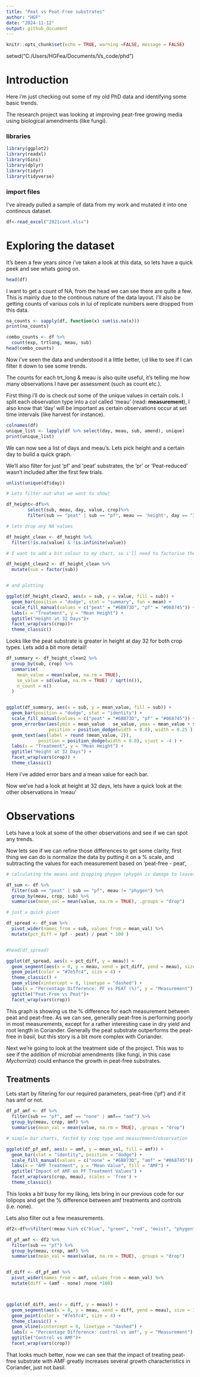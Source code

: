 ```yaml
---
title: "Peat vs Peat-Free substrates"
author: "HGF"
date: "2024-11-12"
output: github_document
---
```




```r
knitr::opts_chunk$set(echo = TRUE, warning =FALSE, message = FALSE)
```

setwd("C:/Users/HGFea/Documents/Vs_code/phd")

# Introduction

Here i'm just checking out some of my old PhD data and identifying some basic trends.

The research project was looking at improving peat-free growing media using biological amendments (like fungi).




### libraries 

```r
library(ggplot2)
library(readxl)
library(Gini)
library(dplyr)
library(tidyr)
library(tidyverse)
```

### import files

I've already pulled a sample of data from my work and mutated it into one continous dataset.

```r
df<-read_excel("2021cont.xlsx")

```

# Exploring the dataset

It's been a few years since i've taken a look at this data, so lets have a quick peek and see whats going on.

```r
head(df)
```


I want to get a count of NA, from the head we can see there are quite a few. This is mainly due to the continous nature of the data layout. I'll also be getting counts of various cols in lui of replicate numbers
were dropped from this data.

```r
na_counts <- sapply(df, function(x) sum(is.na(x)))
print(na_counts)

combo_counts <- df %>%
  count(exp, trtlong, meau, sub)
head(combo_counts)
```


Now i've seen the data and understood it a little better, i;d like to see if I can filter it down to see some trends.

The counts for each trt_long & meau is also quite useful, it's telling me how many observations I have per assessment (such as count etc.).

First thing i'll do is check out some of the unique values in certain cols. I split each observation type into a col called 'meau' (read: **measurement**), I also know that 'day' will be important
as certain observations occur at set time intervals (like harvest for instance).


```r
colnames(df)
unique_list <- lapply(df %>% select(day, meau, sub, amend), unique)
print(unique_list)
```

We can now see a list of days and meau's. Lets pick height and a certain day to build a quick graph.

We'll also filter for just 'pf' and 'peat' substrates, the 'pr' or 'Peat-reduced' wasn't included after the first few trials.

```r
unlist(unique(df$day))

# Lets filter out what we want to show!

df_height<-df%>%
        select(sub, meau, day, value, crop)%>%
        filter(sub == "peat" | sub == "pf", meau == 'height', day == "32")

# lets drop any NA values

df_height_clean <- df_height %>%
  filter(!is.na(value) & !is.infinite(value))

# I want to add a bit colour to my chart, so i'll need to factorise the 'sub' category first

df_height_clean2 <- df_height_clean %>%
  mutate(sub = factor(sub))


# and plotting

ggplot(df_height_clean2, aes(x = sub, y = value, fill = sub)) +
  geom_bar(position = "dodge", stat = "summary", fun = mean) +
  scale_fill_manual(values = c("peat" = "#6B873D", "pf" = "#068745")) +
  labs(x = "Treatment", y = "Mean Height") +
  ggtitle("Height at 32 Days")+
  facet_wrap(vars(crop))+
  theme_classic()

```

Looks like the peat substrate is greater in height at day 32 for both crop types. Lets add a bit more detail!

```r

df_summary <- df_height_clean2 %>%
  group_by(sub, crop) %>%
  summarise(
    mean_value = mean(value, na.rm = TRUE),
    se_value = sd(value, na.rm = TRUE) / sqrt(n()),  
    n_count = n()  
  )


ggplot(df_summary, aes(x = sub, y = mean_value, fill = sub)) +
  geom_bar(position = "dodge", stat = "identity") +  
  scale_fill_manual(values = c("peat" = "#6B873D", "pf" = "#068745")) +
  geom_errorbar(aes(ymin = mean_value - se_value, ymax = mean_value + se_value), 
                position = position_dodge(width = 0.8), width = 0.25 ) + 
  geom_text(aes(label = round (mean_value, 2)), 
            position = position_dodge(width = 0.8), vjust = -4 ) +  
  labs(x = "Treatment", y = "Mean Height") +
  ggtitle("Height at 32 Days") +
  facet_wrap(vars(crop)) +
  theme_classic()


```

Here i've added error bars and a mean value for each bar. 

Now we've had a look at height at 32 days, lets have a quick look at the other observations in 'meau'

# Observations

Lets have a look at some of the other observations and see if we can spot any trends.


Now lets see if we can refine those differences to get some clarity, first thing we can do is normalize the data by putting it on a % scale, and subtracting the values for each measurement based on 'peat-free - peat',


```r

# calculating the means and dropping phygen (phygen is damage to leaves usual from p&d, very little recorded so is being dropped)

df_sum <- df %>%
  filter(sub == "peat" | sub == "pf", meau != "phygen") %>%
  group_by(meau, crop, sub) %>%
  summarise(mean_val = mean(value, na.rm = TRUE), .groups = "drop")

# just a quick pivot

df_spread <- df_sum %>%
  pivot_wider(names_from = sub, values_from = mean_val) %>%
  mutate(pct_diff = (pf - peat) / peat * 100 )


#head(df_spread)

ggplot(df_spread, aes(x = pct_diff, y = meau)) +
  geom_segment(aes(x = 0, y = meau, xend = pct_diff, yend = meau), size = 1) + 
  geom_point(color = "#7e5fc4", size = 4) +
  theme_classic() +
  geom_vline(xintercept = 0, linetype = "dashed") +  
  labs(x = "Percentage Difference: PF vs PEAT (%)", y = "Measurement") + 
  ggtitle("Peat-Free vs Peat")+
  facet_wrap(vars(crop))  


```

This graph is showing us the % difference for each measurement between peat and peat-free. As we can see, generally peat-free is performing poorly in most 
measurements, except for a rather interesting case in dry yield and root length in Coriander. Generally the peat substrate outperforms the peat-free in basil, but this story is a bit more complex with Coriander.

Next we're going to look at the treatment side of the project. This was to see if the addition of microbial amendments (like fungi, in this case *Mychorriza*) could enhance the growth in peat-free substrates.


## Treatments

Lets start by filtering for our required parameters, peat-free ('pf') and if it has amf or not.


```r


df_pf_amf <- df %>%
  filter(sub == "pf", amf == "none" | amf== "amf") %>%
  group_by(meau, crop, amf) %>%
  summarise(mean_val = mean(value, na.rm = TRUE), .groups = "drop")

# simple bar charts, facted by crop type and measurement/observation

ggplot(df_pf_amf, aes(x = amf, y = mean_val, fill = amf)) +
  geom_bar(stat = "identity", position = "dodge") +  
  scale_fill_manual(values = c("none" = "#6B873D", "amf" = "#068745")) +  
  labs(x = "AMF Treatment", y = "Mean Value", fill = "AMF") +
  ggtitle("Impact of AMF on PF Treatment Values") +
  facet_wrap(vars(crop, meau), scales = 'free') + 
  theme_classic()

```

 This looks a bit busy for my liking, lets bring in our previous code for our lolipops and get the % difference between amf treatments and controls (i.e. none).

Lets also filter out a few measurements.

```r
df2<-df%>%filter(!meau %in% c("blue", "green", "red", "moist", "phygen", "potweight", "root", "rootlength", "stemcount"))

df_pf_amf <- df2 %>%
  filter(sub == "pf") %>%
  group_by(meau, crop, amf) %>%
  summarise(mean_val = mean(value, na.rm = TRUE), .groups = "drop")


df_diff <- df_pf_amf %>%
  pivot_wider(names_from = amf, values_from = mean_val) %>%
  mutate(diff = (amf - none) /none *100)  



ggplot(df_diff, aes(x = diff, y = meau)) +
  geom_segment(aes(x = 0, y = meau, xend = diff, yend = meau), size = 1) + 
  geom_point(color = "#7e5fc4", size = 4) +
  theme_classic() +
  geom_vline(xintercept = 0, linetype = "dashed") +  
  labs(x = "Percentage Difference: control vs amf", y = "Measurement") + 
  ggtitle("Control vs AMF")+
  facet_wrap(vars(crop)) 

```

 That looks much better, now we can see that the impact of treating peat-free substrate with AMF greatly increases several growth characteristics in Coriander, just not basil.




